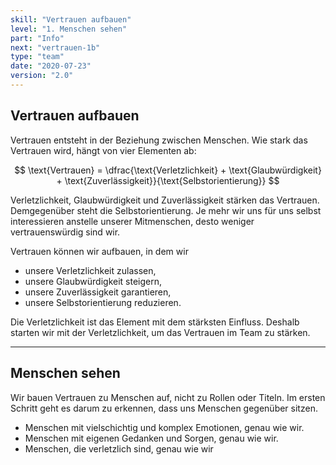 ```yaml
---
skill: "Vertrauen aufbauen"
level: "1. Menschen sehen"
part: "Info"
next: "vertrauen-1b"
type: "team"
date: "2020-07-23"
version: "2.0"
---
```



<Row className="tutsegment"> 
<Col>

## Vertrauen aufbauen

Vertrauen entsteht in der Beziehung zwischen Menschen.
Wie stark das Vertrauen wird, hängt von vier Elementen ab:

$$
\text{Vertrauen} = \dfrac{\text{Verletzlichkeit} + \text{Glaubwürdigkeit} + \text{Zuverlässigkeit}}{\text{Selbstorientierung}}
$$

Verletzlichkeit, Glaubwürdigkeit und Zuverlässigkeit stärken das Vertrauen.
Demgegenüber steht die Selbstorientierung. 
Je mehr wir uns für uns selbst interessieren anstelle unserer Mitmenschen, 
desto weniger vertrauenswürdig sind wir.

Vertrauen können wir aufbauen, in dem wir

* unsere Verletzlichkeit zulassen,
* unsere Glaubwürdigkeit steigern,
* unsere Zuverlässigkeit garantieren,
* unsere Selbstorientierung reduzieren.

Die Verletzlichkeit ist das Element mit dem stärksten Einfluss.
Deshalb starten wir mit der Verletzlichkeit, um das Vertrauen im Team zu stärken.

---

## Menschen sehen

Wir bauen Vertrauen zu Menschen auf, nicht zu Rollen oder Titeln.
Im ersten Schritt geht es darum zu erkennen, dass uns Menschen gegenüber sitzen.

* Menschen mit vielschichtig und komplex Emotionen, genau wie wir.
* Menschen mit eigenen Gedanken und Sorgen, genau wie wir.
* Menschen, die verletzlich sind, genau wie wir

</Col>
</Row>
